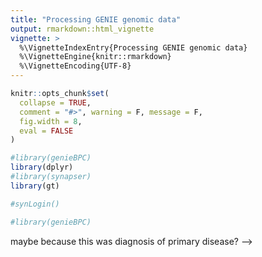 ```yaml
---
title: "Processing GENIE genomic data"
output: rmarkdown::html_vignette
vignette: >
  %\VignetteIndexEntry{Processing GENIE genomic data}
  %\VignetteEngine{knitr::rmarkdown}
  %\VignetteEncoding{UTF-8}
---
```

  
```r
knitr::opts_chunk$set(
  collapse = TRUE,
  comment = "#>", warning = F, message = F,
  fig.width = 8,
  eval = FALSE
)

#library(genieBPC)
library(dplyr)
#library(synapser)
library(gt)

#synLogin()
```

```r
#library(genieBPC)
```

<!-- # Introduction  -->

<!-- The GENIE is segmented between the clinically annotated data and the patients' corresponding genomic data. In this vignette we show how these data can be connected and processed. For the purpose of this example we again retrieve the lung adenocarcinoma dataset and focus on advanced stage patients. -->

<!-- ```{r} -->
<!-- # get data # -->
<!-- nsclc_data <- pull_data_synapse("NSCLC", version = "2.1") -->

<!-- # create cohort # -->
<!-- nsclc_stg_iv_adeno <- create_analytic_cohort( -->
<!--   cohort = "NSCLC", -->
<!--   data_synapse = nsclc_data, -->
<!--   stage_dx = c("Stage IV"), -->
<!--   histology = "Adenocarcinoma" -->
<!-- ) -->
<!-- ``` -->

<!-- We then retrieve the corresponding samples to these patients and select a unique sample for patients that have multiple: -->

<!-- ```{r} -->
<!-- # get corresponding samples # -->
<!-- samples_data <- fetch_samples(cohort = "NSCLC", data_synapse = nsclc_data, df_record_ids = nsclc_stg_iv_adeno$cohort_ca_drugs) -->

<!-- # get unique samples for each patient # -->
<!-- optimal_samples <- select_unique_ngs(data_cohort = samples_data, oncotree_code = "LUAD", sample_type = "Metastasis", min_max_time = "min") -->
<!-- ``` -->

<!-- We will show how to retrieve and process the genomic data for the `r nrow(optimal_samples)` patients in this cohort.  -->


<!-- # Genomic files available in GenieBPC -->

<!-- There are three types of genomic files available with the multi-center GENIE study. Each of these centers perform targeted-panel genetic sequencing on the tumor biopsy samples collected from patients. The data collected contains mutations, fusions, and copy-number alterations each in the respective files.  -->

<!-- - Mutations are contained in a Mutation Annotation Format (MAF) file, where each row is a mutation that was observed. This is returned as `mutations_extended` from the `pull_data_synapse()` function in `{genieBPC}`. -->

<!-- ```{r} -->
<!-- gt(nsclc_data$mutations_extended[1:5, ]) -->
<!-- ``` -->

<!-- - Fusions are similarly contained in a modified MAF file, where each row is a fusion that was observed. This is returned as `fusions` from the `pull_data_synapse()` function in `{genieBPC}`. -->

<!-- ```{r} -->
<!-- gt(nsclc_data$fusions[1:5, ]) -->
<!-- ``` -->

<!-- - Copy number alterations are contained in a matrix with samples as columns and genes as rows. This is returned as `cna` from the `pull_data_synapse()` function in `{genieBPC}`. -->

<!-- ```{r} -->
<!-- gt(nsclc_data$cna[1:10, 1:10]) -->

<!-- # remove later but distribution of events seems wrong? -->
<!-- summary(as.factor(unlist(nsclc_data$cna[, -1]))) -->

<!-- # distribution across ~ 60K IMPACT samples -->
<!-- #    -2     -1.5        0        2     NA's -->
<!-- # 64136     3436 35072857   106637 10483156 -->
<!-- ``` -->

<!-- It is important to note that as each of the centers has their own sequencing platforms and targeted panels, genes sequenced are not standardized across centers. This implies that some genes were not sequenced for all patients and must be accounted for when processing the genomic data. We show below a list of all the panels that have been used in the GENIE study along with the number of genes included in each of them, this is available in `{genieBPC}` under `genie_panels`: -->

<!-- ```{r} -->
<!-- gt(genie_panels) -->
<!-- ``` -->

<!-- In the following section we introduce a R software that enables users to generate a binary matrix ready for analysis standardizing genes across centers. -->

<!-- # Creating a binary matrix with gnomeR -->

<!-- The `gnomeR` package package provides a consistent framework for genetic data processing, visualization and analysis. This is primarily targeted to IMPACT datasets but has been expanded to properly process genomic data from the GENIE study. In this section we focus on the main function of that package, `binmat()`, that enables the creation of a binary matrix of samples by events in a robust and flexible way. For more information about `gnomeR`, please refer to its [github page](https://github.com/AxelitoMartin/gnomeR) or its [website](https://axelitomartin.github.io/gnomeR/).  -->

<!-- ```{r, eval = F} -->
<!-- devtools::install_github("AxelitoMartin/gnomeR", ref = "development") -->
<!-- ``` -->


<!-- The `binmat()`function takes as input the various genomic files of interest, namely mutations, fusions and copy number alterations (which can be inputted in any combination as long as at least one is present). Moroever in order to annotate genes for missingness in each sample, we require a dataframe specifying the platform each sample was sequenced on. This can be done directly from subsetting the `optimal_samples` dataset created in the `Introduction` section above, with sample name as first column and sequence assay ID as second column. -->

<!-- ```{r} -->
<!-- library(gnomeR) -->
<!-- # genomic files of interest # -->
<!-- maf_ex <- nsclc_data$mutations_extended %>% -->
<!--   mutate(Mutation_Status = ifelse(Mutation_Status == "" || Mutation_Status == "UNKNOWN", "SOMATIC", Mutation_Status)) -->
<!-- fusion_ex <- nsclc_data$fusions -->
<!-- cna_ex <- nsclc_data$cna -->

<!-- # samples of interest and their corresponding panels # -->
<!-- sample_panels_ex <- as.data.frame(optimal_samples %>% select(cpt_genie_sample_id, cpt_seq_assay_id)) -->

<!-- # create binary matrix # -->
<!-- bin_df_ex <- binmat( -->
<!--   patients = sample_panels_ex$cpt_genie_sample_id, -->
<!--   maf = maf_ex, fusion = fusion_ex, cna = cna_ex, -->
<!--   sample_panels = sample_panels_ex -->
<!-- ) -->
<!-- ``` -->


<!-- The output of `binmat()` is a binary matrix of samples by features, where the features are mutations, fusions (column with names ending in ".fus"), and copy-number alterations (column with names ending in ".Del" for deletions, and ".Amp" for amplifications). This matrix has `r nrow(bin_df_ex)` rows (which is our number of samples in the cohort) and `r ncol(bin_df_ex)` features combining all mutations, fusions and copy-number alterations that were found.  -->

<!-- As mentioned previously this matrix is standardized for the gene difference from the different centers and various platforms. When the gene of interest has not been sequenced for a given sample we replace its binary input with a missing value. We give below an example for this annotation: -->

<!-- ```{r} -->
<!-- gt(bin_df_ex[c( -->
<!--   "GENIE-MSK-P-0002956-T01-IM3", -->
<!--   "GENIE-MSK-P-0002451-T02-IM5", -->
<!--   "GENIE-MSK-P-0011243-T02-IM6", -->
<!--   "GENIE-DFCI-005843-1704", -->
<!--   "GENIE-DFCI-036465-130622", -->
<!--   "GENIE-DFCI-011355-10295", -->
<!--   "GENIE-VICC-211570-unk-1", -->
<!--   "GENIE-VICC-199993-unk-1", -->
<!--   "GENIE-VICC-611118-unk-1" -->
<!-- ), c("TP53", "KRAS", "EGFR", "STK11", "KEAP1", "SMARCA4", "RNF43", "MAGI2.fus")], rownames_to_stub = T) -->
<!-- ``` -->

<!-- Note that a complete list of genes available for each of the platforms is available within `gnomeR` as the table `genie_gene_info`: -->

<!-- ```{r} -->
<!-- gt(genie_gene_info %>% -->
<!--   filter(hugo_symbol %in% c("TP53", "KRAS", "EGFR", "STK11", "KEAP1", "SMARCA4")) %>% -->
<!--   select(-one_of("alias"))) -->
<!-- ``` -->


<!-- # Analyzing genomic data with gnomeR -->

<!-- There are several simple tools for univariate analysis of association between various common outcomes, such as binary, dichotomous, guassian or time to event, and the genomic data from GENIE. -->


<!-- ## Binary -->

<!-- For the binary example we attempt to correlate the genomic features of the cohort with weather patients were smokers at some point in their past. Let's first create the outcome: -->

<!-- ```{r} -->
<!-- temp_outcome <- full_join( -->
<!--   nsclc_stg_iv_adeno$cohort_ca_dx %>% -->
<!--     select(record_id, ca_lung_cigarette) %>% -->
<!--     mutate(ca_lung_cigarette = ifelse(ca_lung_cigarette == "Never used", "No", "Yes")), -->
<!--   optimal_samples %>% -->
<!--     select(record_id, cpt_genie_sample_id), -->
<!--   by = "record_id" -->
<!-- ) %>% -->
<!--   select(cpt_genie_sample_id, ca_lung_cigarette) -->
<!-- outcome_bin <- temp_outcome$ca_lung_cigarette[match(rownames(bin_df_ex), temp_outcome$cpt_genie_sample_id)] -->
<!-- ``` -->

<!-- The outcome should simply be a vector of values ordered the same way as the binary genomic matrix. We can then simply use the `gen.summary()` function to test for association with all features through Fisher's exact test of independence: -->

<!-- ```{r} -->
<!-- test_binary <- gen.summary(gen.dat = bin_df_ex, outcome = outcome_bin, filter = 0.05) -->
<!-- ``` -->

<!-- This function returns a complete table of all features that passed the filtering threshold, with corresponding overall event frequency, event frequency per category, odds ratio, confidence interval, p-value, multiple testing adjusted p-value using False Discovery Rate (FDR) correction: -->

<!-- ```{r} -->
<!-- gt(test_binary$fits[1:10, ]) -->
<!-- ``` -->

<!-- as well as summary plots, such as a forest plot for the most significant features and a complete summary of all features through an interactive volcano plot: -->

<!-- ```{r} -->
<!-- test_binary$forest.plot -->
<!-- test_binary$vPlot -->
<!-- ``` -->


<!-- ## Continuous -->

<!-- We can create a similar example for contunous outcome, testing for association between the outcome and all features of interest using simple linear regression. For this example we use the age of patients as an outcome: -->

<!-- ```{r} -->
<!-- temp_outcome <- full_join( -->
<!--   nsclc_stg_iv_adeno$cohort_ca_dx %>% -->
<!--     select(record_id, age_dx), -->
<!--   optimal_samples %>% -->
<!--     select(record_id, cpt_genie_sample_id), -->
<!--   by = "record_id" -->
<!-- ) %>% -->
<!--   select(cpt_genie_sample_id, age_dx) -->
<!-- outcome_cont <- temp_outcome$age_dx[match(rownames(bin_df_ex), temp_outcome$cpt_genie_sample_id)] -->
<!-- ``` -->

<!-- Again simply apply `gen.summary()`, but this time specifying the outcome is continuous: -->

<!-- ```{r} -->
<!-- test_cont <- gen.summary(gen.dat = bin_df_ex, outcome = outcome_cont, filter = 0.05, cont = T) -->
<!-- ``` -->

<!-- Again the function returns a complete summary table of the tests performed: -->

<!-- ```{r} -->
<!-- gt(test_cont$fits[1:10, ]) -->
<!-- ``` -->

<!-- Along with a volcano plot summarising all tests in a visual fahsion: -->

<!-- ```{r} -->
<!-- test_cont$vPlot -->
<!-- ``` -->

<!-- ## Time-to-event -->

<!-- A particularly common and important outcome in cancer research is time-to-event. Whether that is overall survival, progression-free survival, time on treatment or others, it is of critical importance when assessing the behavior of the cohort at hand.  -->

<!-- Before we show an example of univariate analysis for time-to-event outcome using Cox's proportional hazard models, we want to emphasize the issue of <b><u>left-truncation</u></b> in the GENIE dataset. This occurs when the start time of a given outcome differs from the time of genomic sequencing for a patient, if uncorrected this leads to an over-optimistic estimation of the survival time of patients in the cohort. The left-truncation time should be calculated as the time difference between genomic sequencing reporting and the start of the outcome of interest (note if the sequencing was performed before the start of the outcome of interest then the left-truncation time is zero). -->

<!-- Say we are interested in overall survival for diagnosis of advanced stage disease in our example: -->

<!-- ```{r} -->
<!-- temp_outcome <- full_join( -->
<!--   nsclc_stg_iv_adeno$cohort_ca_dx %>% -->
<!--     select(record_id, dx_lastalive_int_mos, dx_death_int_mos) %>% -->
<!--     mutate(status = ifelse(is.na(dx_death_int_mos), 0, 1)), -->
<!--   optimal_samples %>% -->
<!--     select(record_id, cpt_genie_sample_id, dx_cpt_rep_mos), -->
<!--   by = "record_id" -->
<!-- ) %>% -->
<!--   select(cpt_genie_sample_id, dx_cpt_rep_mos, dx_lastalive_int_mos, status) -->
<!-- ``` -->

<!-- We have created a dataset containing: -->

<!-- - time 1: the left-truncation time, which is the time between the diagnosis date and the report of genomic sequencing date -->
<!-- - time 2: the survival time, which is the time between the diagnosis date and the last follow up date -->
<!-- - status: binary variable specifying of the patient of interest experienced the event, in this example, death -->

<!-- ```{r} -->
<!-- surv_data <- temp_outcome %>% -->
<!--   rename(time1 = dx_cpt_rep_mos, time2 = dx_lastalive_int_mos) %>% -->
<!--   # for some reason some report where after death --> maybe because this was diagnosis of primary disease? -->
<!--   filter(time1 < time2) -->

<!-- surv_data <- surv_data[na.omit(match(rownames(bin_df_ex), surv_data$cpt_genie_sample_id)), ] -->
<!-- # some missing patients because of the above...# -->

<!-- # fix bin mat # -->
<!-- bin_df_ex_sub <- bin_df_ex[na.omit(match(surv_data$cpt_genie_sample_id, rownames(bin_df_ex))), ] -->

<!-- surv_data <- as.data.frame(surv_data %>% -->
<!--   select(-one_of("cpt_genie_sample_id"))) -->
<!-- ``` -->

<!-- The `uni.cox()` function of `gnomeR` can use this outcome to perform univariate Cox's proportional hazard models on each of the features of interest. Note that because we are using left-truncation adjustement, we specify the formula `Surv(time1,time2,status)` to correct for the delayed entry: -->

<!-- ```{r} -->
<!-- test_cox <- uni.cox(X = bin_df_ex_sub, surv.dat = surv_data, surv.formula = Surv(time1, time2, status) ~ ., filter = 0.05) -->
<!-- ``` -->

<!-- Again a complete summary table is returned: -->

<!-- ```{r} -->
<!-- gt(test_cox$tab[1:10, ]) -->
<!-- ``` -->

<!-- along with a volcano plot: -->

<!-- ```{r} -->
<!-- library(plotly) -->
<!-- test_cox$p %>% layout(xaxis = list(range = c(-3, 3))) -->
<!-- ``` -->

<!-- and Kaplan-Meier plots for the most significant features: -->

<!-- ```{r} -->
<!-- test_cox$KM[[1]] -->
<!-- ``` -->
